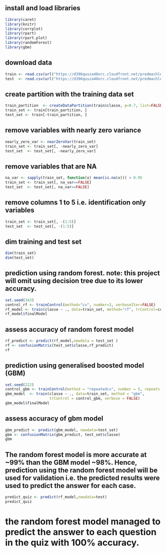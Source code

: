 ## install and load libraries
```{r load-library}
library(caret)
library(knitr)
library(corrplot)
library(rpart)
library(rpart.plot)
library(randomForest)
library(gbm)
```

## download data
```{r download-data}
train <- read.csv(url("https://d396qusza40orc.cloudfront.net/predmachlearn/pml-training.csv"))
test  <- read.csv(url("https://d396qusza40orc.cloudfront.net/predmachlearn/pml-testing.csv"))
```

## create partition with the training data set
```{r create-partition}
train_partition  <- createDataPartition(train$classe, p=0.7, list=FALSE)
train_set <- train[train_partition, ]
test_set <- train[-train_partition, ]
```

## remove variables with nearly zero variance
```{r remove-var}
nearly_zero_var <- nearZeroVar(train_set)
train_set <- train_set[, -nearly_zero_var]
test_set  <- test_set[, -nearly_zero_var]
```

## remove variables that are NA
```{r remove-na}
na_var <- sapply(train_set, function(x) mean(is.na(x))) > 0.95
train_set <- train_set[, na_var==FALSE]
test_set  <- test_set[, na_var==FALSE]
```

## remove columns 1 to 5 i.e. identification only variables
```{r remove-col}
train_set <- train_set[, -(1:5)]
test_set  <- test_set[, -(1:5)]
```

## dim training and test set
```{r dim-data}
dim(train_set)
dim(test_set)
```

## prediction using random forest. note: this project will omit using decision tree due to its lower accuracy.
```{r randomforest}
set.seed(343)
control_rf <- trainControl(method="cv", number=3, verboseIter=FALSE)
rf_model <- train(classe ~ ., data=train_set, method="rf", trControl=control_rf)
rf_model$finalModel
```

## assess accuracy of random forest model
```{r rf_accuracy}
rf_predict <- predict(rf_model,newdata = test_set )
rf <- confusionMatrix(test_set$classe,rf_predict)
rf
```

## prediction using generalised boosted model (GBM)
```{r gbm}
set.seed(222)
control_gbm <- trainControl(method = "repeatedcv", number = 5, repeats = 1)
gbm_model  <- train(classe ~ ., data=train_set, method = "gbm",
                    trControl = control_gbm, verbose = FALSE)
gbm_model$finalModel
```

## assess accuracy of gbm model
```{r gbm_accuracy}
gbm_predict <- predict(gbm_model, newdata=test_set)
gbm <- confusionMatrix(gbm_predict, test_set$classe)
gbm
```

## The random forest model is more accurate at ~99% than the GBM model ~98%. Hence, prediction using the random forest model will be used for validation i.e. the predicted results were used to predict the answer for each case.
```{r predict}
predict_quiz <- predict(rf_model,newdata=test)
predict_quiz
```

# the random forest model managed to predict the answer to each question in the quiz with 100% accuracy.